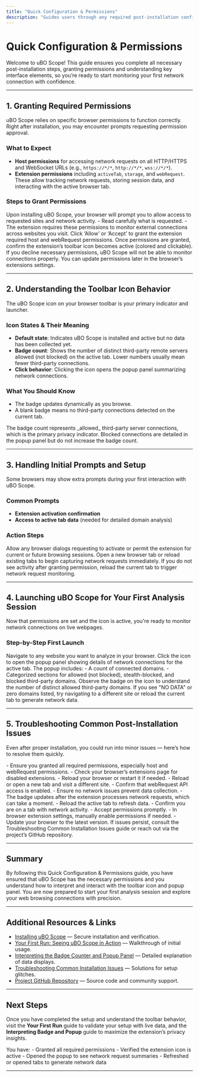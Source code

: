 ```yaml
---
title: "Quick Configuration & Permissions"
description: "Guides users through any required post-installation configuration, including granting permissions, understanding toolbar icon behavior, and handling initial prompts. Ensures users can launch the extension and are ready for their first analysis session."
---
```


# Quick Configuration & Permissions

Welcome to uBO Scope! This guide ensures you complete all necessary post-installation steps, granting permissions and understanding key interface elements, so you’re ready to start monitoring your first network connection with confidence.

---

## 1. Granting Required Permissions

uBO Scope relies on specific browser permissions to function correctly. Right after installation, you may encounter prompts requesting permission approval.

### What to Expect
- **Host permissions** for accessing network requests on all HTTP/HTTPS and WebSocket URLs (e.g., `https://*/*`, `http://*/*`, `wss://*/*`).
- **Extension permissions** including `activeTab`, `storage`, and `webRequest`. These allow tracking network requests, storing session data, and interacting with the active browser tab.

### Steps to Grant Permissions
<Steps>
<Step title="Review Permission Prompt">
Upon installing uBO Scope, your browser will prompt you to allow access to requested sites and network activity.
- Read carefully what is requested.
- The extension requires these permissions to monitor external connections across websites you visit.
</Step>
<Step title="Accept Permissions">
Click ‘Allow’ or ‘Accept’ to grant the extension required host and webRequest permissions.
</Step>
<Step title="Verify Extension Icon Activation">
Once permissions are granted, confirm the extension’s toolbar icon becomes active (colored and clickable).
</Step>
</Steps>

<Tip>
If you decline necessary permissions, uBO Scope will not be able to monitor connections properly. You can update permissions later in the browser’s extensions settings.
</Tip>

---

## 2. Understanding the Toolbar Icon Behavior

The uBO Scope icon on your browser toolbar is your primary indicator and launcher.

### Icon States & Their Meaning
- **Default state**: Indicates uBO Scope is installed and active but no data has been collected yet.
- **Badge count**: Shows the number of distinct third-party remote servers allowed (not blocked) on the active tab. Lower numbers usually mean fewer third-party connections.
- **Click behavior**: Clicking the icon opens the popup panel summarizing network connections.

### What You Should Know
- The badge updates dynamically as you browse.
- A blank badge means no third-party connections detected on the current tab.

<Note>
The badge count represents _allowed_ third-party server connections, which is the primary privacy indicator. Blocked connections are detailed in the popup panel but do not increase the badge count.
</Note>

---

## 3. Handling Initial Prompts and Setup

Some browsers may show extra prompts during your first interaction with uBO Scope.

### Common Prompts
- **Extension activation confirmation**
- **Access to active tab data** (needed for detailed domain analysis)

### Action Steps
<Steps>
<Step title="Respond to Activation Prompts">
Allow any browser dialogs requesting to activate or permit the extension for current or future browsing sessions.
</Step>
<Step title="Reload or Open a Tab">
Open a new browser tab or reload existing tabs to begin capturing network requests immediately.
</Step>
</Steps>

<Tip>
If you do not see activity after granting permission, reload the current tab to trigger network request monitoring.
</Tip>

---

## 4. Launching uBO Scope for Your First Analysis Session

Now that permissions are set and the icon is active, you're ready to monitor network connections on live webpages.

### Step-by-Step First Launch
<Steps>
<Step title="Open a Website">
Navigate to any website you want to analyze in your browser.
</Step>
<Step title="Click on the uBO Scope Toolbar Icon">
Click the icon to open the popup panel showing details of network connections for the active tab.
</Step>
<Step title="Interpret the Popup Panel">
The popup includes:
- A count of connected domains.
- Categorized sections for allowed (not blocked), stealth-blocked, and blocked third-party domains.
</Step>
<Step title="Review Badge Count for Active Tab">
Observe the badge on the icon to understand the number of distinct allowed third-party domains.
</Step>
</Steps>

<Tip>
If you see "NO DATA" or zero domains listed, try navigating to a different site or reload the current tab to generate network data.
</Tip>

---

## 5. Troubleshooting Common Post-Installation Issues

Even after proper installation, you could run into minor issues — here’s how to resolve them quickly.

<AccordionGroup title="Common Post-Installation Issues">
<Accordion title="The Extension Icon is Grayed Out or Inactive">
- Ensure you granted all required permissions, especially host and webRequest permissions.
- Check your browser’s extensions page for disabled extensions.
- Reload your browser or restart it if needed.
</Accordion>
<Accordion title="No Data or 'NO DATA' in Popup Panel">
- Reload or open a new tab and visit a different site.
- Confirm that webRequest API access is enabled.
- Ensure no network issues prevent data collection.
</Accordion>
<Accordion title="Badge Count Does Not Update"
>
- The badge updates after the extension processes network requests, which can take a moment.
- Reload the active tab to refresh data.
- Confirm you are on a tab with network activity.
</Accordion>
<Accordion title="Permissions Prompt Keeps Appearing">
- Accept permissions promptly.
- In browser extension settings, manually enable permissions if needed.
- Update your browser to the latest version.
</Accordion>
</AccordionGroup>

<Note>
If issues persist, consult the Troubleshooting Common Installation Issues guide or reach out via the project’s GitHub repository.
</Note>

---

## Summary
By following this Quick Configuration & Permissions guide, you have ensured that uBO Scope has the necessary permissions and you understand how to interpret and interact with the toolbar icon and popup panel. You are now prepared to start your first analysis session and explore your web browsing connections with precision.

---

## Additional Resources & Links
- [Installing uBO Scope](https://docs.example.com/getting-started/installation-setup/installing-ubo-scope) — Secure installation and verification.
- [Your First Run: Seeing uBO Scope in Action](https://docs.example.com/getting-started/first-use-validation/first-run-success) — Walkthrough of initial usage.
- [Interpreting the Badge Counter and Popup Panel](https://docs.example.com/guides/getting-started-usage/interpret-badge-and-popup) — Detailed explanation of data displays.
- [Troubleshooting Common Installation Issues](https://docs.example.com/getting-started/first-use-validation/troubleshooting-installation) — Solutions for setup glitches.
- [Project GitHub Repository](https://github.com/gorhill/uBO-Scope) — Source code and community support.


---

## Next Steps
Once you have completed the setup and understand the toolbar behavior, visit the **Your First Run** guide to validate your setup with live data, and the **Interpreting Badge and Popup** guide to maximize the extension’s privacy insights.


<Check>
You have:
- Granted all required permissions
- Verified the extension icon is active
- Opened the popup to see network request summaries
- Refreshed or opened tabs to generate network data
</Check>

---